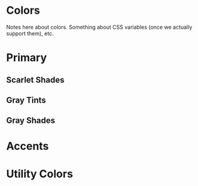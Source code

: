 
<Meta title="Colors" />

# Colors

Notes here about colors. Something about CSS variables (once we actually support them), etc.


# Primary

<ColorPalette>
  <ColorItem
    title="Scarlet"
    subtitle="PMS 200"
    colors={{
      '--rui-scarlet': '#ba0c2f',
    }}
  />
  <ColorItem
    title="Gray"
    subtitle="PMS 429"
    colors={{
      '--rui-gray': '#a7b1b7'
    }}
  />
  <ColorItem
    title="White"
    colors={{ '--rui-white': '#ffffff' }}
  />
  <ColorItem
    title="Black"
    colors={{ '--rui-black': '#141517' }}
  />
</ColorPalette>

## Scarlet Shades

<ColorPalette>
  <ColorItem
    title="Scarlet Shades"
    colors={{
      '--rui-scarlet-dark-60': '#4a0513',
      '--rui-scarlet-dark-40': '#70071c',
    }}
  />
</ColorPalette>

## Gray Tints

<ColorPalette>
  <ColorItem
    title="Gray Tints"
    colors={{
      '--rui-gray-tint-20': '#bfc6cb',
      '--rui-gray-tint-40': '#cfd4d8',
      '--rui-gray-tint-60': '#dfe3e5',
      '--rui-gray-tint-80': '#eff1f2',
      '--rui-gray-tint-90': '#f6f7f8',
    }}
  />
</ColorPalette>

## Gray Shades

<ColorPalette>
  <ColorItem
    title="Gray Shades"
    colors={{
      '--rui-gray-shade-20': '#868e92',
      '--rui-gray-shade-40': '#646a6e',
      '--rui-gray-shade-60': '#3f4443',
      '--rui-gray-shade-80': '#212325',
    }}
  />
</ColorPalette>


# Accents

<ColorPalette>
  <ColorItem
    title="Blue"
    subtitle="PMS 298"
    colors={{
      '--rui-blue': '#41b6e6',
    }}
  />
  <ColorItem
    title="Orange"
    subtitle="PMS 1645"
    colors={{
      '--rui-orange': '#ff6a39',
    }}
  />
  <ColorItem
    title="Green"
    subtitle="PMS 7487"
    colors={{
      '--rui-green': '#8edd65',
    }}
  />
  <ColorItem
    title="Brown"
    subtitle="PMS 4635"
    colors={{
      '--rui-brown': '#946037',
    }}
  />
  <ColorItem
    title="Pink"
    subtitle="PMS 1777"
    colors={{
      '--rui-pink': '#fb637e',
    }}
  />
  <ColorItem
    title="Violet"
    subtitle="PMS 2425"
    colors={{
      '--rui-violet': '#830065',
    }}
  />
  <ColorItem
    title="Aqua"
    subtitle="PMS 563"
    colors={{
      '--rui-aqua': '#6bbbab',
    }}
  />
  <ColorItem
    title="Teal"
    subtitle="PMS 5473"
    colors={{
      '--rui-teal': '#26686d',
    }}
  />
  <ColorItem
    title="Gold"
    subtitle="PMS 7549"
    colors={{
      '--rui-gold': '#ffb600',
    }}
  />
</ColorPalette>

# Utility Colors

<ColorPalette>
  <ColorItem
    title="Info"
    colors={{
      '--rui-info': '#41b6e6',
      '--rui-info-light': '#c6e9f8',
    }}
  />
  <ColorItem
    title="Success"
    colors={{
      '--rui-success': '#80c75b',
      '--rui-success-light': '#dcf5d0',
    }}
  />
  <ColorItem
    title="Warning"
    colors={{
      '--rui-warning': '#ffb600',
      '--rui-warning-light': '#fff0cc',
    }}
  />
  <ColorItem
    title="Error"
    colors={{
      '--rui-error': '#ba0c2f',
    }}
  />
  <ColorItem
    title="Visited"
    colors={{
      '--rui-visited': '#660099',
      '--rui-visited-light': '#e5c9f3',
    }}
  />
</ColorPalette>
